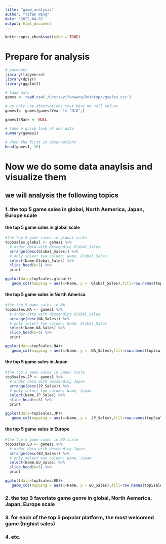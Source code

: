 ```yaml
---
title: "game_analysis"
author: "Yifan Wang"
date: '2022-04-02'
output: html_document
---
```


```r
knitr::opts_chunk$set(echo = TRUE)
```

# Prepare for analysis

```r
# packages
library(tidyverse)
library(dplyr)
library(ggplot2)
```

```r
# load data
games <- read.csv('/Users/yifanwang/Desktop/vgsales.csv')

# we only use observations that have no null values
games1<- games[games$Year != "N/A",]

games1$Rank <- NULL
```

```r
# take a quick look of our data
summary(games1)
```

```r
# show the first 10 observations
head(games1, 10)
```

# Now we do some data anaylsis and visualize them
## we will analysis the following topics
### 1. the top 5 game sales in global, North Aemerica, Japan, Europe scale

#### the top 5 game sales in global scale
```r
#the top 5 game sales in global scale
top5sales.global <- games1 %>% 
  # order data with descending Global_Sales
  arrange(desc(Global_Sales)) %>%
  # only select two column: Name, Global_Sales
  select(Name,Global_Sales) %>% 
  slice_head(n=5) %>%
  print
```
```r
ggplot(data=top5sales.global)+
   geom_col(mapping = aes(x=Name, y =  Global_Sales),fill=row.names(top5sales.global))
```

#### the top 5 game sales in North America
```r
#the top 5 game sales in NA
top5sales.NA <- games1 %>% 
  # order data with descending Global_Sales
  arrange(desc(NA_Sales)) %>%
  # only select two column: Name, Global_Sales
  select(Name,NA_Sales) %>% 
  slice_head(n=5) %>%
  print
```
```r
ggplot(data=top5sales.NA)+
   geom_col(mapping = aes(x=Name, y =  NA_Sales),fill=row.names(top5sales.NA))
```

#### the top 5 game sales in Japan
```r
#the top 5 game sales in Japan scale
top5sales.JP <- games1 %>% 
  # order data with descending Japan
  arrange(desc(JP_Sales)) %>%
  # only select two column: Name, Japan
  select(Name,JP_Sales) %>% 
  slice_head(n=5) %>%
  print
```
```r
ggplot(data=top5sales.JP)+
   geom_col(mapping = aes(x=Name, y =  JP_Sales),fill=row.names(top5sales.JP))
```
#### the top 5 game sales in Europe
```r
#the top 5 game sales in EU scale
top5sales.EU <- games1 %>% 
  # order data with descending Japan
  arrange(desc(EU_Sales)) %>%
  # only select two column: Name, Japan
  select(Name,EU_Sales) %>% 
  slice_head(n=5) %>%
  print
```
```r
ggplot(data=top5sales.EU)+
   geom_col(mapping = aes(x=Name, y = EU_Sales),fill=row.names(top5sales.EU))
```



### 2. the top 3 favoriate game genre in global, North Aemerica, Japan, Europe scale

### 3. for each of the top 5 popular platform, the most welcomed game (highist sales)

### 4. etc.
